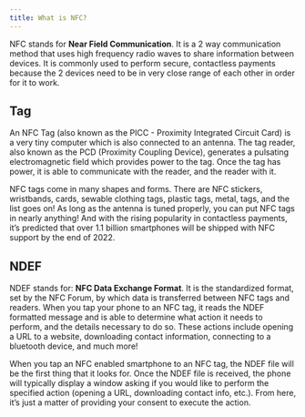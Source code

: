 ```yaml
---
title: What is NFC?
---
```


NFC stands for **Near Field Communication**.
It is a 2 way communication method that uses high frequency radio waves to share information between devices.
It is commonly used to perform secure, contactless payments because the 2 devices need to be in very close range of each other in order for it to work.

## Tag
An NFC Tag (also known as the PICC - Proximity Integrated Circuit Card) is a very tiny computer which is also connected to an antenna. The tag reader, also known as the PCD (Proximity Coupling Device), generates a pulsating electromagnetic field which provides power to the tag. Once the tag has power, it is able to communicate with the reader, and the reader with it.

NFC tags come in many shapes and forms.
There are NFC stickers, wristbands, cards, sewable clothing tags, plastic tags, metal, tags, and the list goes on! As long as the antenna is tuned properly, you can put NFC tags in nearly anything!
And with the rising popularity in contactless payments, it’s predicted that over 1.1 billion smartphones will be shipped with NFC support by the end of 2022.

## NDEF
NDEF stands for: **NFC Data Exchange Format**.
It is the standardized format, set by the NFC Forum, by which data is transferred between NFC tags and readers.
When you tap your phone to an NFC tag, it reads the NDEF formatted message and is able to determine what action it needs to perform, and the details necessary to do so.
These actions include opening a URL to a website, downloading contact information, connecting to a bluetooth device, and much more!

When you tap an NFC enabled smartphone to an NFC tag, the NDEF file will be the first thing that it looks for.
Once the NDEF file is received, the phone will typically display a window asking if you would like to perform the specified action (opening a URL, downloading contact info, etc.).
From here, it’s just a matter of providing your consent to execute the action.